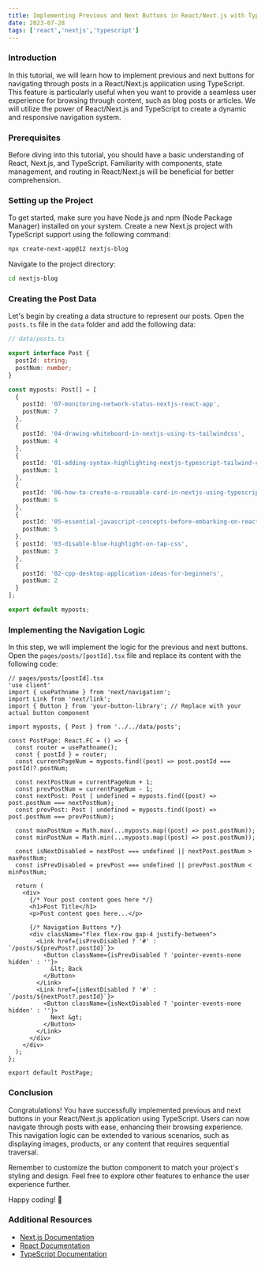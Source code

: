 ```yaml
---
title: Implementing Previous and Next Buttons in React/Next.js with TypeScript
date: 2023-07-28
tags: ['react','nextjs','typescript']
---
```


### Introduction

In this tutorial, we will learn how to implement previous and next buttons for navigating through posts in a React/Next.js application using TypeScript. This feature is particularly useful when you want to provide a seamless user experience for browsing through content, such as blog posts or articles. We will utilize the power of React/Next.js and TypeScript to create a dynamic and responsive navigation system.

### Prerequisites

Before diving into this tutorial, you should have a basic understanding of React, Next.js, and TypeScript. Familiarity with components, state management, and routing in React/Next.js will be beneficial for better comprehension.

### Setting up the Project

To get started, make sure you have Node.js and npm (Node Package Manager) installed on your system. Create a new Next.js project with TypeScript support using the following command:

```bash
npx create-next-app@12 nextjs-blog
```

Navigate to the project directory:

```bash
cd nextjs-blog
```

### Creating the Post Data

Let's begin by creating a data structure to represent our posts. Open the `posts.ts` file in the `data` folder and add the following data:

```typescript
// data/posts.ts

export interface Post {
  postId: string;
  postNum: number;
}

const myposts: Post[] = [
  {
    postId: '07-monitoring-network-status-nextjs-react-app',
    postNum: 7
  },
  {
    postId: '04-drawing-whiteboard-in-nextjs-using-ts-tailwindcss',
    postNum: 4
  },
  {
    postId: '01-adding-syntax-highlighting-nextjs-typescript-tailwind-css',
    postNum: 1
  },
  {
    postId: '06-how-to-create-a-reusable-card-in-nextjs-using-typescript',
    postNum: 6
  },
  {
    postId: '05-essential-javascript-concepts-before-embarking-on-react',
    postNum: 5
  },
  { postId: '03-disable-blue-highlight-on-tap-css', 
    postNum: 3 
  },
  {
    postId: '02-cpp-desktop-application-ideas-for-beginners',
    postNum: 2
  }
];

export default myposts;
```

### Implementing the Navigation Logic

In this step, we will implement the logic for the previous and next buttons. Open the `pages/posts/[postId].tsx` file and replace its content with the following code:

```tsx
// pages/posts/[postId].tsx
'use client'
import { usePathname } from 'next/navigation';
import Link from 'next/link';
import { Button } from 'your-button-library'; // Replace with your actual button component

import myposts, { Post } from '../../data/posts';

const PostPage: React.FC = () => {
  const router = usePathname();
  const { postId } = router;
  const currentPageNum = myposts.find((post) => post.postId === postId)?.postNum;

  const nextPostNum = currentPageNum + 1;
  const prevPostNum = currentPageNum - 1;
  const nextPost: Post | undefined = myposts.find((post) => post.postNum === nextPostNum);
  const prevPost: Post | undefined = myposts.find((post) => post.postNum === prevPostNum);

  const maxPostNum = Math.max(...myposts.map((post) => post.postNum));
  const minPostNum = Math.min(...myposts.map((post) => post.postNum));

  const isNextDisabled = nextPost === undefined || nextPost.postNum > maxPostNum;
  const isPrevDisabled = prevPost === undefined || prevPost.postNum < minPostNum;

  return (
    <div>
      {/* Your post content goes here */}
      <h1>Post Title</h1>
      <p>Post content goes here...</p>

      {/* Navigation Buttons */}
      <div className="flex flex-row gap-4 justify-between">
        <Link href={isPrevDisabled ? '#' : `/posts/${prevPost?.postId}`}>
          <Button className={isPrevDisabled ? 'pointer-events-none hidden' : ''}>
            &lt; Back
          </Button>
        </Link>
        <Link href={isNextDisabled ? '#' : `/posts/${nextPost?.postId}`}>
          <Button className={isNextDisabled ? 'pointer-events-none hidden' : ''}>
            Next &gt;
          </Button>
        </Link>
      </div>
    </div>
  );
};

export default PostPage;
```

### Conclusion

Congratulations! You have successfully implemented previous and next buttons in your React/Next.js application using TypeScript. Users can now navigate through posts with ease, enhancing their browsing experience. This navigation logic can be extended to various scenarios, such as displaying images, products, or any content that requires sequential traversal.

Remember to customize the button component to match your project's styling and design. Feel free to explore other features to enhance the user experience further.

Happy coding! 🚀

### Additional Resources

- [Next.js Documentation](https://nextjs.org/docs)
- [React Documentation](https://react.dev)
- [TypeScript Documentation](https://www.typescriptlang.org/docs)